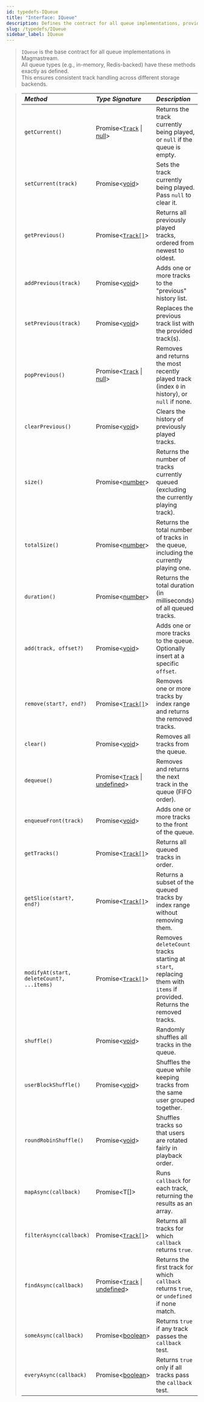 ```yaml
---
id: typedefs-IQueue
title: "Interface: IQueue"
description: Defines the contract for all queue implementations, providing asynchronous track management operations.
slug: /typedefs/IQueue
sidebar_label: IQueue
---
```


> `IQueue` is the base contract for all queue implementations in Magmastream.  
> All queue types (e.g., in-memory, Redis-backed) have these methods exactly as defined.  
> This ensures consistent track handling across different storage backends.

> | <i className="fa-solid fa-hashtag"/> Method | <i className="fa-solid fa-font"/> Type Signature                                                                                            | <i className="fa-solid fa-list"/> Description                                                                          |
> |:--------------------------------------------|:--------------------------------------------------------------------------------------------------------------------------------------------|:-----------------------------------------------------------------------------------------------------------------------|
> | `getCurrent()`                              | Promise\<[`Track`](./Track.mdx) \| [null](https://developer.mozilla.org/en-US/docs/Web/JavaScript/Reference/Operators/null)>                | Returns the track currently being played, or `null` if the queue is empty.                                             |
> | `setCurrent(track)`                         | Promise\<[void](https://developer.mozilla.org/en-US/docs/Web/JavaScript/Reference/Operators/void)>                                          | Sets the track currently being played. Pass `null` to clear it.                                                        |
> | `getPrevious()`                             | Promise\<[`Track[]`](./Track.mdx)>                                                                                                          | Returns all previously played tracks, ordered from newest to oldest.                                                   |
> | `addPrevious(track)`                        | Promise\<[void](https://developer.mozilla.org/en-US/docs/Web/JavaScript/Reference/Operators/void)>                                          | Adds one or more tracks to the "previous" history list.                                                                |
> | `setPrevious(track)`                        | Promise\<[void](https://developer.mozilla.org/en-US/docs/Web/JavaScript/Reference/Operators/void)>                                          | Replaces the previous track list with the provided track(s).                                                           |
> | `popPrevious()`                             | Promise\<[`Track`](./Track.mdx) \| [null](https://developer.mozilla.org/en-US/docs/Web/JavaScript/Reference/Operators/null)>                | Removes and returns the most recently played track (index `0` in history), or `null` if none.                          |
> | `clearPrevious()`                           | Promise\<[void](https://developer.mozilla.org/en-US/docs/Web/JavaScript/Reference/Operators/void)>                                          | Clears the history of previously played tracks.                                                                        |
> | `size()`                                    | Promise\<[number](https://developer.mozilla.org/en-US/docs/Web/JavaScript/Reference/Global_Objects/Number)>                                 | Returns the number of tracks currently queued (excluding the currently playing track).                                 |
> | `totalSize()`                               | Promise\<[number](https://developer.mozilla.org/en-US/docs/Web/JavaScript/Reference/Global_Objects/Number)>                                 | Returns the total number of tracks in the queue, including the currently playing one.                                  |
> | `duration()`                                | Promise\<[number](https://developer.mozilla.org/en-US/docs/Web/JavaScript/Reference/Global_Objects/Number)>                                 | Returns the total duration (in milliseconds) of all queued tracks.                                                     |
> | `add(track, offset?)`                       | Promise\<[void](https://developer.mozilla.org/en-US/docs/Web/JavaScript/Reference/Operators/void)>                                          | Adds one or more tracks to the queue. Optionally insert at a specific `offset`.                                        |
> | `remove(start?, end?)`                      | Promise\<[`Track[]`](./Track.mdx)>                                                                                                          | Removes one or more tracks by index range and returns the removed tracks.                                              |
> | `clear()`                                   | Promise\<[void](https://developer.mozilla.org/en-US/docs/Web/JavaScript/Reference/Operators/void)>                                          | Removes all tracks from the queue.                                                                                     |
> | `dequeue()`                                 | Promise\<[`Track`](./Track.mdx) \| [undefined](https://developer.mozilla.org/en-US/docs/Web/JavaScript/Reference/Global_Objects/Undefined)> | Removes and returns the next track in the queue (FIFO order).                                                          |
> | `enqueueFront(track)`                       | Promise\<[void](https://developer.mozilla.org/en-US/docs/Web/JavaScript/Reference/Operators/void)>                                          | Adds one or more tracks to the front of the queue.                                                                     |
> | `getTracks()`                               | Promise\<[`Track[]`](./Track.mdx)>                                                                                                          | Returns all queued tracks in order.                                                                                    |
> | `getSlice(start?, end?)`                    | Promise\<[`Track[]`](./Track.mdx)>                                                                                                          | Returns a subset of the queued tracks by index range without removing them.                                            |
> | `modifyAt(start, deleteCount?, ...items)`   | Promise\<[`Track[]`](./Track.mdx)>                                                                                                          | Removes `deleteCount` tracks starting at `start`, replacing them with `items` if provided. Returns the removed tracks. |
> | `shuffle()`                                 | Promise\<[void](https://developer.mozilla.org/en-US/docs/Web/JavaScript/Reference/Operators/void)>                                          | Randomly shuffles all tracks in the queue.                                                                             |
> | `userBlockShuffle()`                        | Promise\<[void](https://developer.mozilla.org/en-US/docs/Web/JavaScript/Reference/Operators/void)>                                          | Shuffles the queue while keeping tracks from the same user grouped together.                                           |
> | `roundRobinShuffle()`                       | Promise\<[void](https://developer.mozilla.org/en-US/docs/Web/JavaScript/Reference/Operators/void)>                                          | Shuffles tracks so that users are rotated fairly in playback order.                                                    |
> | `mapAsync(callback)`                        | Promise\<T[]>                                                                                                                               | Runs `callback` for each track, returning the results as an array.                                                     |
> | `filterAsync(callback)`                     | Promise\<[`Track[]`](./Track.mdx)>                                                                                                          | Returns all tracks for which `callback` returns `true`.                                                                |
> | `findAsync(callback)`                       | Promise\<[`Track`](./Track.mdx) \| [undefined](https://developer.mozilla.org/en-US/docs/Web/JavaScript/Reference/Global_Objects/Undefined)> | Returns the first track for which `callback` returns `true`, or `undefined` if none match.                             |
> | `someAsync(callback)`                       | Promise\<[boolean](https://developer.mozilla.org/en-US/docs/Web/JavaScript/Reference/Global_Objects/Boolean)>                               | Returns `true` if any track passes the `callback` test.                                                                |
> | `everyAsync(callback)`                      | Promise\<[boolean](https://developer.mozilla.org/en-US/docs/Web/JavaScript/Reference/Global_Objects/Boolean)>                               | Returns `true` only if all tracks pass the `callback` test.                                                            |
